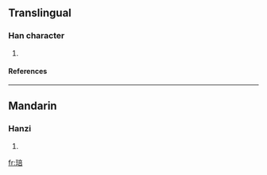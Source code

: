 ==Translingual==
===Han character===
{{Han char|rn=96|rad=玉|as=08|sn=12|four=1016<sub>1</sub>|canj=一土卜廿口 (MGYTR)}}
# {{defn|Han|sort=玉08}}
====References====
{{Han ref|kx=0734.200|dkj=21059|hdz=21123.070|uh=7423|ud=29731|bh=DAA6|bd=55974}}

----
==Mandarin==
===Hanzi===
{{cmn-hanzi|pin=[[huī]] ([[hui1]]), [[pěi]] ([[pei3]])|wg=hui<sup>1</sup>, p'ei<sup>3</sup>}}
# {{defn|Mandarin}}

[[fr:琣]]